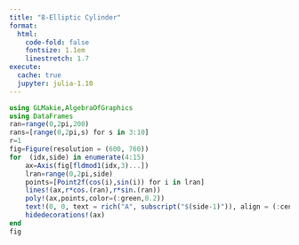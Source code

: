 ```yaml
---
title: "8-Elliptic Cylinder"
format:
  html: 
    code-fold: false
    fontsize: 1.1em
    linestretch: 1.7
execute: 
  cache: true
  jupyter: julia-1.10
---
```


```julia
using GLMakie,AlgebraOfGraphics
using DataFrames  
ran=range(0,2pi,200)
rans=[range(0,2pi,s) for s in 3:10]
r=1
fig=Figure(resolution = (600, 760))
for  (idx,side) in enumerate(4:15)
    ax=Axis(fig[fldmod1(idx,3)...])
    lran=range(0,2pi,side)
    points=[Point2f(cos(i),sin(i)) for i in lran]
    lines!(ax,r*cos.(ran),r*sin.(ran))
    poly!(ax,points,color=(:green,0.2))
    text!(0, 0, text = rich("A", subscript("$(side-1)")), align = (:center, :center))
    hidedecorations!(ax)
end
fig
```
